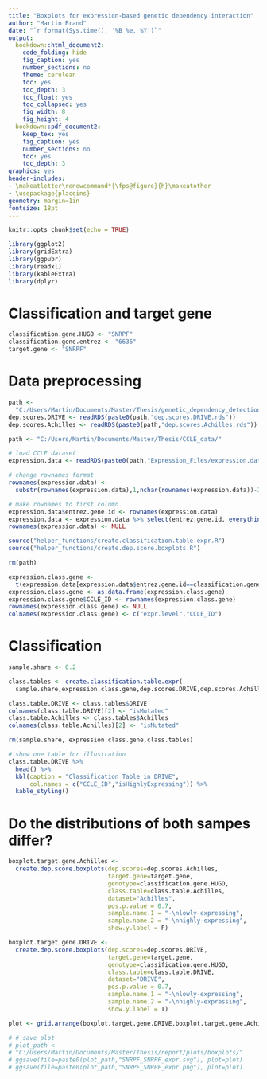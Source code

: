 ```yaml
---
title: "Boxplots for expression-based genetic dependency interaction"
author: "Martin Brand"
date: "`r format(Sys.time(), '%B %e, %Y')`"
output:
  bookdown::html_document2:
    code_folding: hide
    fig_caption: yes
    number_sections: no
    theme: cerulean
    toc: yes
    toc_depth: 3
    toc_float: yes
    toc_collapsed: yes
    fig_width: 8 
    fig_height: 4 
  bookdown::pdf_document2:
    keep_tex: yes
    fig_caption: yes
    number_sections: no
    toc: yes
    toc_depth: 3
graphics: yes
header-includes:
- \makeatletter\renewcommand*{\fps@figure}{h}\makeatother
- \usepackage{placeins}
geometry: margin=1in
fontsize: 18pt
---
```


```r
knitr::opts_chunk$set(echo = TRUE)
```

```r
library(ggplot2)
library(gridExtra)
library(ggpubr)
library(readxl)
library(kableExtra)
library(dplyr)
```

# Classification and target gene
```r
classification.gene.HUGO <- "SNRPF"
classification.gene.entrez <- "6636"
target.gene <- "SNRPF"
```

# Data preprocessing
```r
path <-
  "C:/Users/Martin/Documents/Master/Thesis/genetic_dependency_detection/data/"
dep.scores.DRIVE <- readRDS(paste0(path,"dep.scores.DRIVE.rds"))
dep.scores.Achilles <- readRDS(paste0(path,"dep.scores.Achilles.rds"))

path <- "C:/Users/Martin/Documents/Master/Thesis/CCLE_data/"

# load CCLE dataset
expression.data <- readRDS(paste0(path,"Expression_Files/expression.data.rds"))

# change rownames format
rownames(expression.data) <- 
  substr(rownames(expression.data),1,nchar(rownames(expression.data))-3)

# make rownames to first column
expression.data$entrez.gene.id <- rownames(expression.data)
expression.data <- expression.data %>% select(entrez.gene.id, everything())
rownames(expression.data) <- NULL

source("helper_functions/create.classification.table.expr.R")
source("helper_functions/create.dep.score.boxplots.R")

rm(path)
```

```r
expression.class.gene <- 
  t(expression.data[expression.data$entrez.gene.id==classification.gene.entrez,-1])
expression.class.gene <- as.data.frame(expression.class.gene)
expression.class.gene$CCLE_ID <- rownames(expression.class.gene)
rownames(expression.class.gene) <- NULL
colnames(expression.class.gene) <- c("expr.level","CCLE_ID")
```

# Classification
```r
sample.share <- 0.2

class.tables <- create.classification.table.expr(
  sample.share,expression.class.gene,dep.scores.DRIVE,dep.scores.Achilles)

class.table.DRIVE <- class.tables$DRIVE
colnames(class.table.DRIVE)[2] <- "isMutated"
class.table.Achilles <- class.tables$Achilles
colnames(class.table.Achilles)[2] <- "isMutated"

rm(sample.share, expression.class.gene,class.tables)

# show one table for illustration
class.table.DRIVE %>%
  head() %>%
  kbl(caption = "Classification Table in DRIVE",
      col.names = c("CCLE_ID","isHighlyExpressing")) %>%
  kable_styling()
```


# Do the distributions of both sampes differ?
```r
boxplot.target.gene.Achilles <- 
  create.dep.score.boxplots(dep.scores=dep.scores.Achilles,
                            target.gene=target.gene,
                            genotype=classification.gene.HUGO,
                            class.table=class.table.Achilles,
                            dataset="Achilles",
                            pos.p.value = 0.7,
                            sample.name.1 = "-\nlowly-expressing",
                            sample.name.2 = "-\nhighly-expressing",
                            show.y.label = F)

boxplot.target.gene.DRIVE <- 
  create.dep.score.boxplots(dep.scores=dep.scores.DRIVE,
                            target.gene=target.gene,
                            genotype=classification.gene.HUGO,
                            class.table=class.table.DRIVE,
                            dataset="DRIVE",
                            pos.p.value = 0.7,
                            sample.name.1 = "-\nlowly-expressing",
                            sample.name.2 = "-\nhighly-expressing",
                            show.y.label = T)

plot <- grid.arrange(boxplot.target.gene.DRIVE,boxplot.target.gene.Achilles,ncol=2)

# # save plot
# plot_path <-
# "C:/Users/Martin/Documents/Master/Thesis/report/plots/boxplots/"
# ggsave(file=paste0(plot_path,"SNRPF_SNRPF_expr.svg"), plot=plot)
# ggsave(file=paste0(plot_path,"SNRPF_SNRPF_expr.png"), plot=plot)
```